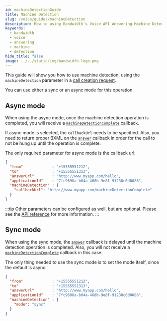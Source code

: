```yaml
---
id: machineDetectionGuide
title: Machine Detection
slug: /voice/guides/machineDetection
description: How to using Bandwidth's Voice API Answering Machine Detection Feature
keywords:
  - bandwidth
  - voice
  - answering
  - machine
  - detection
hide_title: false
image: ../../static/img/bandwidth-logo.png
---
```


This guide will show you how to use machine detection, using the `machineDetection` parameter in a [call creation request](/apis/voice#operation/createCall).

You can use either a sync or an async mode for this operation.

## Async mode

When using the async mode, once the machine detection operation is completed, you will receive a [`machineDetectionComplete`](/docs/voice/webhooks/machineDetectionComplete) callback.

If async mode is selected, the `callbackUrl` needs to be specified. Also, you need to return proper BXML on the [`answer`](/docs/voice/webhooks/answer) callback in order for the call to not be hung up until the operation is complete.

The only required parameter for async mode is the callback url:

```json
{
  "from"             : "+15555551212",
  "to"               : "+15555551313",
  "answerUrl"        : "http://www.myapp.com/hello",
  "applicationId"    : "7fc9698a-b04a-468b-9e8f-91238c0d0086",
  "machineDetection" : {
    "callbackUrl": "http://www.myapp.com/machineDetectionComplete"
  }
}
```

:::tip
Other parameters can be configured as well, but are optional. Please see the [API reference](/apis/voice#operation/createCall) for more information.
:::

## Sync mode

When using the sync mode, the [`answer`](/docs/voice/webhooks/answer) callback is delayed until the machine detection operation is completed. Also, you will not receive a [`machineDetectionComplete`](/docs/voice/webhooks/machineDetectionComplete) callback in this case.

The only thing needed to use the sync mode is to set the mode itself, since the default is async:

```json
{
  "from"             : "+15555551212",
  "to"               : "+15555551313",
  "answerUrl"        : "http://www.myapp.com/hello",
  "applicationId"    : "7fc9698a-b04a-468b-9e8f-91238c0d0086",
  "machineDetection" : {
    "mode": "sync"
  }
}
```

